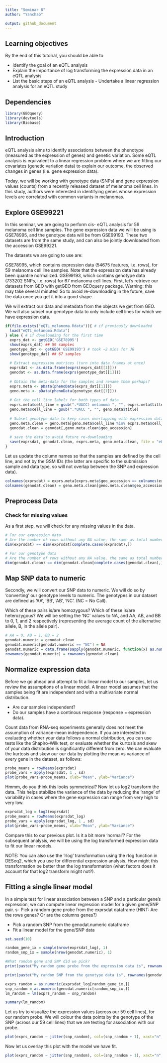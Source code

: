 ```yaml
---
title: "Seminar 8"
author: "Yanchao"

output: github_document
---
```


## Learning objectives

By the end of this tutorial, you should be able to

- Identify the goal of an eQTL analysis
- Explain the importance of log transforming the expression data in an eQTL analysis
- List the basic steps of an eQTL analysis - Undertake a linear regression analysis for an eQTL study

## Dependencies
```r
library(GEOquery)
library(devtools)
library(Biobase)
```

## Introduction

eQTL analysis aims to identify associations between the phenotype (measured as the expression of genes) and genetic variation. Some eQTL analysis is equivalent to a linear regression problem where we are fitting our covariates (genetic variation data) to explain our outcome, the observed changes in genes (i.e. gene expression data).

Today, we will be working with genotype data (SNPs) and gene expression values (counts) from a recently released dataset of melanoma cell lines. In this study, authors were interested in identifying genes whose expression levels are correlated with common variants in melanomas.

## Explore GSE99221

In this seminar, we are going to perform cis- eQTL analysis for 59 melanoma cell line samples. The gene expression data we will be using is GSE78995, and the genotype data will be from GSE99193. These two datasets are from the same study, and can also be jointly downloaded from the accession GSE99221.

The datasets we are going to use are:

GSE78995, which contains expression data (54675 features, i.e. rows), for 59 melanoma cell line samples. Note that the expression data has already been quantile normalized.
GSE99193, which contains genotype data (733202 SNPs, i.e. rows) for 67 melanoma cell lines.
First, let's retrieve our datasets from GEO with getGEO from GEOquery package. Warning: this may take several minutes! So to avoid re-downloading in the future, save the data once you get it into a good shape.

We will extract our data and metadata from the objects we get from GEO. We will also subset our genotype data to only include cell lines for which we have expression data.

```r
if(file.exists("eQTL_melanoma.Rdata")){ # if previously downloaded
  load("eQTL_melanoma.Rdata")
} else { # if downloading for the first time
  exprs_dat <- getGEO('GSE78995')
  show(exprs_dat) ## 59 samples
  genotype_dat <- getGEO('GSE99193') # took ~2 mins for JG
  show(genotype_dat) ## 67 samples
  
  # Extract expression matrices (turn into data frames at once) 
  exprsdat <- as.data.frame(exprs(exprs_dat[[1]]))
  genodat <- as.data.frame(exprs(genotype_dat[[1]]))
  
  # Obtain the meta-data for the samples and rename them perhaps?
  exprs.meta <- pData(phenoData(exprs_dat[[1]]))
  geno.meta <- pData(phenoData(genotype_dat[[1]]))
  
  # Get the cell line labels for both types of data
  exprs.meta$cell_line = gsub(".*UACC) melanoma ", "", exprs.meta$title)
  geno.meta$cell_line = gsub(".*UACC ", "", geno.meta$title)
  
  # Subset genotype data to keep cases overlapping with expression data  
  geno.meta.clean = geno.meta[geno.meta$cell_line %in% exprs.meta$cell_line,]
  genodat.clean = genodat[,geno.meta.clean$geo_accession]
  
  # save the data to avoid future re-downloading
  save(exprsdat, genodat.clean, exprs.meta, geno.meta.clean, file = "eQTL_melanoma.Rdata")
}
```

Let us update the column names so that the samples are defined by the cell line, and not by the GSM IDs (the latter are specific to the submission sample and data type, so will not overlap between the SNP and expression data).

```r
colnames(exprsdat) = exprs.meta[exprs.meta$geo_accession == colnames(exprsdat), c("cell_line")]
colnames(genodat.clean) = geno.meta.clean[geno.meta.clean$geo_accession == colnames(genodat.clean), c("cell_line")]
```

## Preprocess Data

### Check for missing values
As a first step, we will check for any missing values in the data.

```r
# For our expression data
# Are the number of rows without any NA value, the same as total number of rows?  
dim(exprsdat) == dim(exprsdat[complete.cases(exprsdat),])
```

```r
# For our genotype data
# Are the number of rows without any NA value, the same as total number of rows?  
dim(genodat.clean) == dim(genodat.clean[complete.cases(genodat.clean),])
```

## Map SNP data to numeric

Secondly, we will convert our SNP data to numeric. We will do so by 'converting' our genotype levels to numeric. The genotypes in our dataset are defined as 'AA', 'BB', 'AB', 'NC'. (NC = No Call).

Which of these pairs is/are homozygous?
Which of these is/are heterozygous?
We will be setting the 'NC' values to NA, and AA, AB, and BB to 0, 1, and 2 respectively (representing the average count of the alternative allele, B, in the allele pair).
```r
# AA = 0, AB = 1, BB = 2
genodat.numeric = genodat.clean
genodat.numeric[genodat.numeric == "NC"] = NA
genodat.numeric = data.frame(sapply(genodat.numeric, function(x) as.numeric(x) - 1))
rownames(genodat.numeric) = rownames(genodat.clean)
```

## Normalize expression data

Before we go ahead and attempt to fit a linear model to our samples, let us review the assumptions of a linear model. A linear model assumes that the samples being fit are independent and with a multivariate normal distribution.

- Are our samples independent?
- Do our samples have a continous response (response = expression data).

Count data from RNA-seq experiments generally does not meet the assumption of variance-mean independence. If you are interested in evaluating whether your data follows a normal distribution, you can use tests like the Shapiro-Wilk test, or evaluate whether the kurtosis and skew of your data distribution is significantly different from zero. We can evaluate the kurtosis and skew our our data by plotting the mean vs variance of every gene in the dataset, as follows:
```r
probe_means = rowMeans(exprsdat)
probe_vars = apply(exprsdat, 1 , sd)
plot(probe_vars~probe_means, xlab="Mean", ylab="Variance")
```
Hmmm, do you think this looks symmetrical? Now let us log2 transform the data. This helps stabilize the variance of the data by reducing the 'range' of variability in cases where the gene expression can range from very high to very low.

```r
exprsdat_log = log2(exprsdat)
probe_means = rowMeans(exprsdat_log)
probe_vars = apply(exprsdat_log, 1 , sd)
plot(probe_vars~probe_means, xlab="Mean", ylab="Variance")
```
Compare this to our previous plot. Is it a bit more 'normal'? For the subsequent analysis, we will be using the log transformed expression data to fit our linear models.

NOTE: You can also use the 'rlog' transformation using the rlog function in DESeq2, which you use for differential expression analysis. How might this transformation be better than the log transformation (what factors does it account for that log2 transform might not?).

## Fitting a single linear model

In a simple test for linear association between a SNP and a particular gene's expression, we can compute linear regression model for a given gene/SNP pair. s- Pick a random gene probe from the exprsdat dataframe (HINT: Are the rows genes? Or are the columns genes?)

- Pick a random SNP from the genodat.numeric dataframe
- Fit a linear model for the gene/SNP data
```r
set.seed(10)

random_gene_ix = sample(nrow(exprsdat_log), 1)
random_snp_ix = sample(nrow(genodat.numeric), 1)

#What random gene and SNP did we pick?  
print(paste("My random gene probe from the expression data is", rownames(exprsdat_log)[random_gene_ix]))

print(paste("My random SNP from the genotype data is", rownames(genodat.numeric)[random_snp_ix]))
```
```r
exprs_random = as.numeric(exprsdat_log[random_gene_ix,])
snp_random = as.numeric(genodat.numeric[random_snp_ix,])
lm_random = lm(exprs_random ~ snp_random)

summary(lm_random)
```

Let us try to visualize the expression values (across our 59 cell lines), for our random probe. We will colour the data points by the genotype of the SNP (across our 59 cell lines) that we are testing for association with our probe.
```r
plot(exprs_random ~ jitter(snp_random), col=(snp_random + 1), xaxt="n", xlab="Genotype", ylab="Expression") ; axis(1, at=c(0:2), labels=c("AA", "AB","BB"))
```

Now let us overlay this plot with the model we have fit.
```r
plot(exprs_random ~ jitter(snp_random), col=(snp_random + 1), xaxt="n", xlab="Genotype", ylab="Expression") ; axis(1, at=c(0:2), labels=c("AA", "AB","BB")); lines(lm_random$fitted ~ snp_random, type="b", pch=15, col="black")
```


